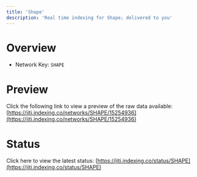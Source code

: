 ```yaml
---
title: 'Shape'
description: 'Real time indexing for Shape; delivered to you'
---
```


# Overview
- Network Key: `SHAPE`

# Preview
Click the following link to view a preview of the raw data available: [https://jiti.indexing.co/networks/SHAPE/15254936](https://jiti.indexing.co/networks/SHAPE/15254936)

# Status
Click here to view the latest status: [https://jiti.indexing.co/status/SHAPE](https://jiti.indexing.co/status/SHAPE)
